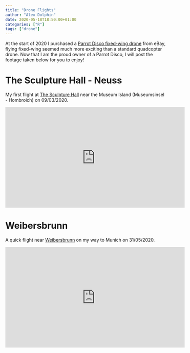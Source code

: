 ```yaml
---
title: "Drone Flights"
author: "Alex Dolphin"
date: 2020-05-18T18:50:00+01:00
categories: ["R"]
tags: ["drone"]
---
```


At the start of 2020 I purchased a
[Parrot Disco fixed-wing drone](https://www.parrot.com/be/drones/parrot-disco-fpv)
from eBay, flying fixed-wing seemed much more exciting than a standard
quadcopter drone. Now that I am the proud owner of a Parrot Disco, I will post
the footage taken below for you to enjoy!

# The Sculpture Hall - Neuss

My first flight at [The Sculpture Hall](https://goo.gl/maps/RtcTrGTtsnR8Z21x9)
near the Museum Island (Museumsinsel - Hombroich) on 09/03/2020.

<iframe width="560" height="315" src="https://www.youtube.com/embed/UD10r4qF2io" frameborder="0" allow="accelerometer; autoplay; encrypted-media; gyroscope; picture-in-picture" allowfullscreen></iframe>

# Weibersbrunn

A quick flight near [Weibersbrunn](https://goo.gl/maps/P2AwEJgN65wSSXvaA)
on my way to Munich on 31/05/2020.

<iframe width="560" height="315" src="https://www.youtube.com/embed/KP1NRRa_8n4" frameborder="0" allow="accelerometer; autoplay; encrypted-media; gyroscope; picture-in-picture" allowfullscreen></iframe>
